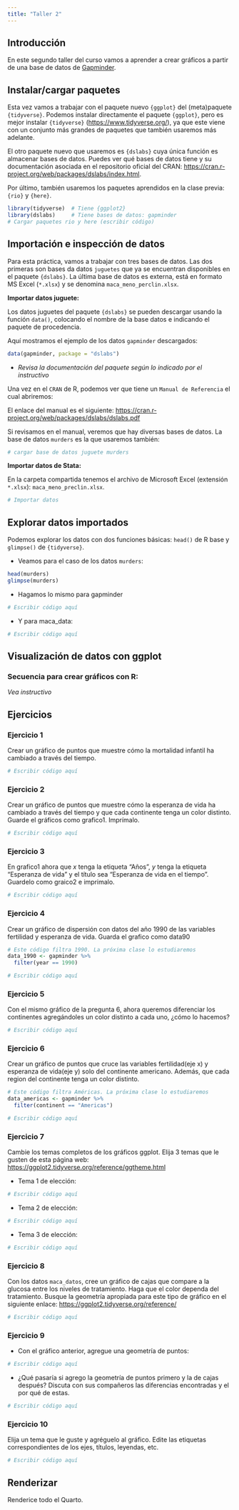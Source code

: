 ```yaml
---
title: "Taller 2"
---
```


## Introducción

En este segundo taller del curso vamos a aprender a crear gráficos a partir de una base de datos de [Gapminder](https://www.gapminder.org/).

## Instalar/cargar paquetes

Esta vez vamos a trabajar con el paquete nuevo `{ggplot}` del (meta)paquete `{tidyverse}`. Podemos instalar directamente el paquete `{ggplot}`, pero es mejor instalar `{tidyverse}` (<https://www.tidyverse.org/>), ya que este viene con un conjunto más grandes de paquetes que también usaremos más adelante.

El otro paquete nuevo que usaremos es `{dslabs}` cuya única función es almacenar bases de datos. Puedes ver qué bases de datos tiene y su documentación asociada en el repositorio oficial del CRAN: <https://cran.r-project.org/web/packages/dslabs/index.html>.

Por último, también usaremos los paquetes aprendidos en la clase previa: `{rio}` y `{here}`.

```r
library(tidyverse)  # Tiene {ggplot2}                 
library(dslabs)     # Tiene bases de datos: gapminder                
# Cargar paquetes rio y here (escribir código)    
```

## Importación e inspección de datos

Para esta práctica, vamos a trabajar con tres bases de datos. Las dos primeras son bases da datos `juguetes` que ya se encuentran disponibles en el paquete `{dslabs}`. La última base de datos es externa, está en formato MS Excel (`*.xlsx`) y se denomina `maca_meno_perclin.xlsx`.

**Importar datos juguete:**

Los datos juguetes del paquete `{dslabs}` se pueden descargar usando la función `data()`, colocando el nombre de la base datos e indicando el paquete de procedencia.

Aquí mostramos el ejemplo de los datos `gapminder` descargados:

```r
data(gapminder, package = "dslabs")  
```

-   *Revisa la documentación del paquete según lo indicado por el instructivo*

Una vez en el `CRAN` de R, podemos ver que tiene un `Manual de Referencia` el cual abriremos:

El enlace del manual es el siguiente: <https://cran.r-project.org/web/packages/dslabs/dslabs.pdf>

Si revisamos en el manual, veremos que hay diversas bases de datos. La base de datos `murders` es la que usaremos también:

```r
# cargar base de datos juguete murders
```

**Importar datos de Stata:**

En la carpeta compartida tenemos el archivo de Microsoft Excel (extensión `*.xlsx`): `maca_meno_preclin.xlsx`.

```r
# Importar datos 
```

## Explorar datos importados

Podemos explorar los datos con dos funciones básicas: `head()` de R base y `glimpse()` de `{tidyverse}`.

-   Veamos para el caso de los datos `murders`:

```r
head(murders)
glimpse(murders)
```

-   Hagamos lo mismo para gapminder

```r
# Escribir código aquí
```

-   Y para maca_data:

```r
# Escribir código aquí
```

## Visualización de datos con ggplot

### Secuencia para crear gráficos con R:

*Vea instructivo*

## Ejercicios

### Ejercicio 1 {.unnumbered}

Crear un gráfico de puntos que muestre cómo la mortalidad infantil ha cambiado a través del tiempo.

```r
# Escribir código aquí
```

### Ejercicio 2 {.unnumbered}

Crear un gráfico de puntos que muestre cómo la esperanza de vida ha cambiado a través del tiempo y que cada continente tenga un color distinto. Guarde el gráficos como grafico1. Imprímalo.

```r
# Escribir código aquí
```

### Ejercicio 3 {.unnumbered}

En grafico1 ahora que *x* tenga la etiqueta "Años", *y* tenga la etiqueta "Esperanza de vida" y el título sea "Esperanza de vida en el tiempo". Guardelo como graico2 e imprimalo.

```r
# Escribir código aquí
```

### Ejercicio 4 {.unnumbered}

Crear un gráfico de dispersión con datos del año 1990 de las variables fertilidad y esperanza de vida. Guarda el grafico como data90

```r
# Este código filtra 1990. La próxima clase lo estudiaremos
data_1990 <- gapminder %>%
  filter(year == 1990)
```

```r
# Escribir código aquí
```

### Ejercicio 5 {.unnumbered}

Con el mismo gráfico de la pregunta 6, ahora queremos diferenciar los continentes agregándoles un color distinto a cada uno, ¿cómo lo hacemos?

```r
# Escribir código aquí
```

### Ejercicio 6 {.unnumbered}

Crear un gráfico de puntos que cruce las variables fertilidad(eje x) y esperanza de vida(eje y) solo del continente americano. Además, que cada region del continente tenga un color distinto.

```r
# Este código filtra Américas. La próxima clase lo estudiaremos
data_americas <- gapminder %>%
  filter(continent == "Americas")
```

```r
# Escribir código aquí
```

### Ejercicio 7 {.unnumbered}

Cambie los temas completos de los gráficos ggplot. Elija 3 temas que le gusten de esta página web: <https://ggplot2.tidyverse.org/reference/ggtheme.html>

-   Tema 1 de elección:

```r
# Escribir código aquí
```

-   Tema 2 de elección:

```r
# Escribir código aquí
```

-   Tema 3 de elección:

```r
# Escribir código aquí
```

### Ejercicio 8 {.unnumbered}

Con los datos `maca_datos`, cree un gráfico de cajas que compare a la glucosa entre los niveles de tratamiento. Haga que el color dependa del tratamiento. Busque la geometría apropiada para este tipo de gráfico en el siguiente enlace: <https://ggplot2.tidyverse.org/reference/>

```r
# Escribir código aquí
```

### Ejercicio 9 {.unnumbered}

-   Con el gráfico anterior, agregue una geometría de puntos:

```r
# Escribir código aquí
```

-   ¿Qué pasaría si agrego la geometría de puntos primero y la de cajas después? Discuta con sus compañeros las diferencias encontradas y el por qué de estas.

```r
# Escribir código aquí
```

### Ejercicio 10 {.unnumbered}

Elija un tema que le guste y agréguelo al gráfico. Edite las etiquetas correspondientes de los ejes, títulos, leyendas, etc.

```r
# Escribir código aquí
```

## Renderizar

Renderice todo el Quarto.
